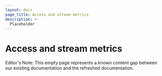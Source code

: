```yaml
---
layout: docs
page_title: Access and stream metrics
description: >-
  Placeholder
---
```


# Access and stream metrics

Editor's Note: This empty page represents a known content gap between our existing documentation and the refreshed documentation.